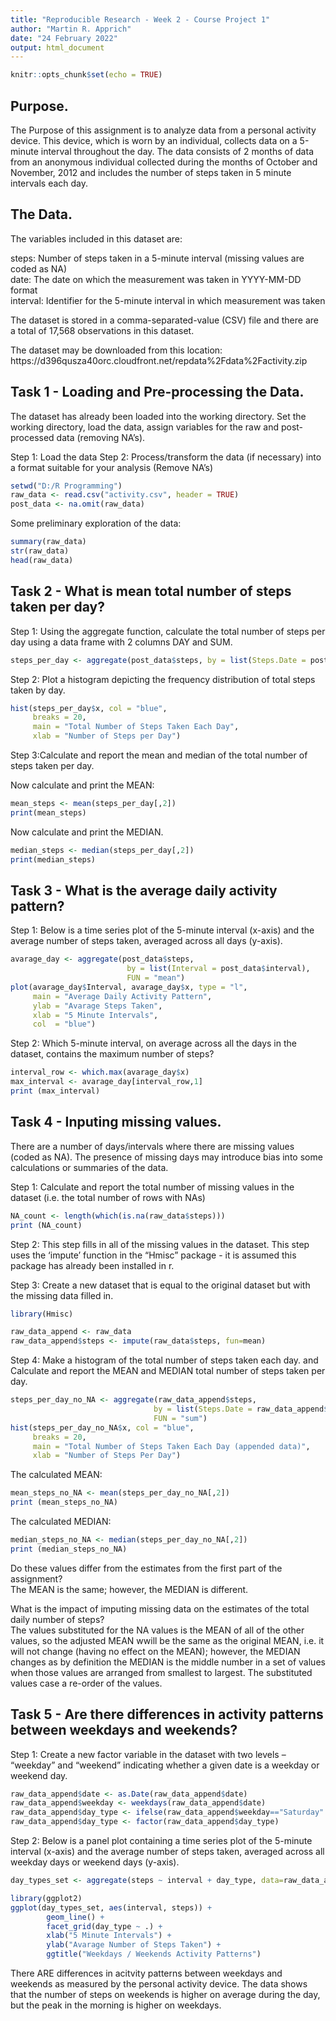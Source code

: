 ```yaml
---
title: "Reproducible Research - Week 2 - Course Project 1"
author: "Martin R. Apprich"
date: "24 February 2022"
output: html_document
---
```


```r
knitr::opts_chunk$set(echo = TRUE)
```

## Purpose.

The Purpose of this assignment is to analyze data from a personal activity device.  This device, which is worn by an individual, collects data on a 5-minute interval throughout the day.  The data consists of 2 months of data from an anonymous individual collected during the months of October and November, 2012 and includes the number of steps taken in 5 minute intervals each day.

## The Data.
The variables included in this dataset are:

steps: Number of steps taken in a 5-minute interval (missing values are coded as NA)<br />
date: The date on which the measurement was taken in YYYY-MM-DD format<br />
interval: Identifier for the 5-minute interval in which measurement was taken

The dataset is stored in a comma-separated-value (CSV) file and there are a total of 17,568 observations in this dataset.

The dataset may be downloaded from this location:<br />
https://d396qusza40orc.cloudfront.net/repdata%2Fdata%2Factivity.zip

## Task 1 - Loading and Pre-processing the Data.
The dataset has already been loaded into the working directory. Set the working directory, load the data, assign variables for the raw and post-processed data (removing NA's). 

Step 1: Load the data
Step 2: Process/transform the data (if necessary) into a format suitable for your analysis (Remove NA's)
```r
setwd("D:/R Programming")
raw_data <- read.csv("activity.csv", header = TRUE)
post_data <- na.omit(raw_data)
```

Some preliminary exploration of the data:
```r
summary(raw_data)
str(raw_data)
head(raw_data)
```

## Task 2 - What is mean total number of steps taken per day?

Step 1:  Using the aggregate function, calculate the total number of steps per day using a data frame with 2 columns DAY and SUM.

```r
steps_per_day <- aggregate(post_data$steps, by = list(Steps.Date = post_data$date), FUN = "sum")
```

Step 2:  Plot a histogram depicting the frequency distribution of total steps taken by day.

```r
hist(steps_per_day$x, col = "blue", 
     breaks = 20,
     main = "Total Number of Steps Taken Each Day",
     xlab = "Number of Steps per Day")
```

Step 3:Calculate and report the mean and median of the total number of steps taken per day.

Now calculate and print the MEAN: 
```r
mean_steps <- mean(steps_per_day[,2])
print(mean_steps)
```

Now calculate and print the MEDIAN.
```r
median_steps <- median(steps_per_day[,2])
print(median_steps)
```

## Task 3 - What is the average daily activity pattern?

Step 1: Below is a time series plot of the 5-minute interval (x-axis) and the average number of steps taken, averaged across all days (y-axis).

```r
avarage_day <- aggregate(post_data$steps, 
                          by = list(Interval = post_data$interval), 
                          FUN = "mean")
plot(avarage_day$Interval, avarage_day$x, type = "l", 
     main = "Average Daily Activity Pattern", 
     ylab = "Avarage Steps Taken", 
     xlab = "5 Minute Intervals",
     col  = "blue")
```

Step 2:  Which 5-minute interval, on average across all the days in the dataset, contains the maximum number of steps?

```r
interval_row <- which.max(avarage_day$x)
max_interval <- avarage_day[interval_row,1]
print (max_interval)
```

## Task 4 - Inputing missing values.
There are a number of days/intervals where there are missing values (coded as NA). The presence of missing days may introduce bias into some calculations or summaries of the data.

Step 1:  Calculate and report the total number of missing values in the dataset (i.e. the total number of rows with NAs) <br />

```r
NA_count <- length(which(is.na(raw_data$steps)))
print (NA_count)
```

Step 2:  This step fills in all of the missing values in the dataset. This step uses the 'impute' function in the "Hmisc" package - it is assumed this package has already been installed in r.  <br />

Step 3:  Create a new dataset that is equal to the original dataset but with the missing data filled in.<br />
```r
library(Hmisc)
```

```r
raw_data_append <- raw_data
raw_data_append$steps <- impute(raw_data$steps, fun=mean)
```

Step 4:  Make a histogram of the total number of steps taken each day. and Calculate and report the MEAN and MEDIAN total number of steps taken per day. 

```r
steps_per_day_no_NA <- aggregate(raw_data_append$steps, 
                                by = list(Steps.Date = raw_data_append$date), 
                                FUN = "sum")
hist(steps_per_day_no_NA$x, col = "blue", 
     breaks = 20,
     main = "Total Number of Steps Taken Each Day (appended data)",
     xlab = "Number of Steps Per Day")
```

The calculated MEAN:
```r
mean_steps_no_NA <- mean(steps_per_day_no_NA[,2])
print (mean_steps_no_NA)
```

The calculated MEDIAN:
```r
median_steps_no_NA <- median(steps_per_day_no_NA[,2])
print (median_steps_no_NA)
```

Do these values differ from the estimates from the first part of the assignment?<br /> The MEAN is the same; however, the MEDIAN is different.

What is the impact of imputing missing data on the estimates of the total daily number of steps?<br />  The values substituted for the NA values is the MEAN of all of the other values, so the adjusted MEAN wwill be the same as the original MEAN, i.e. it will not change (having no effect on the MEAN); however, the MEDIAN changes as by definition the MEDIAN is the middle number in a set of values when those values are arranged from smallest to largest.  The substituted values case a re-order of the values.

## Task 5 - Are there differences in activity patterns between weekdays and weekends?

Step 1: Create a new factor variable in the dataset with two levels – “weekday” and “weekend” indicating whether a given date is a weekday or weekend day.<br />
 
```r
raw_data_append$date <- as.Date(raw_data_append$date)
raw_data_append$weekday <- weekdays(raw_data_append$date)
raw_data_append$day_type <- ifelse(raw_data_append$weekday=="Saturday" |                                         raw_data_append$weekday=="Sunday","Weekend","Weekday")
raw_data_append$day_type <- factor(raw_data_append$day_type)
```

Step 2: Below is a panel plot containing a time series plot of the 5-minute interval (x-axis) and the average number of steps taken, averaged across all weekday days or weekend days (y-axis). 
 
```r
day_types_set <- aggregate(steps ~ interval + day_type, data=raw_data_append, mean)

library(ggplot2)
ggplot(day_types_set, aes(interval, steps)) + 
        geom_line() + 
        facet_grid(day_type ~ .) +
        xlab("5 Minute Intervals") + 
        ylab("Avarage Number of Steps Taken") +
        ggtitle("Weekdays / Weekends Activity Patterns")
```

There ARE differences in acitvity patterns between weekdays and weekends as measured by the personal activity device.  The data shows that the number of steps on weekends is higher on average during the day, but the peak in the morning is higher on weekdays.
